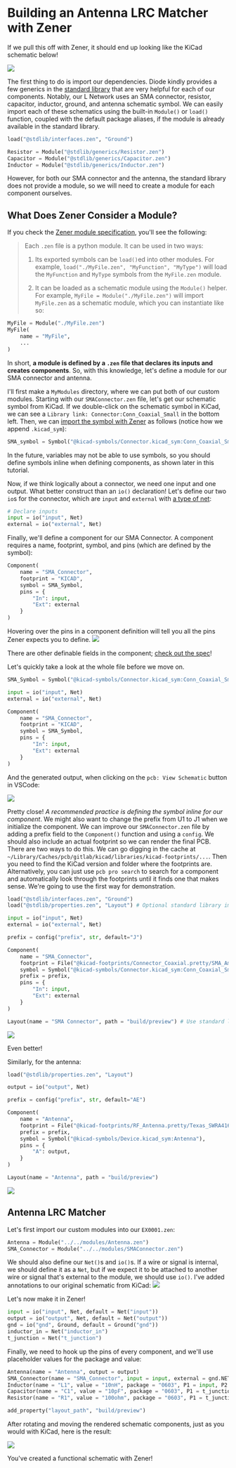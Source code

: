 # Building an Antenna LRC Matcher with Zener

If we pull this off with Zener, it should end up looking like the KiCad schematic below!

![](../images/KiCAD_L_Network.png)

The first thing to do is import our dependencies. Diode kindly provides a few generics in the [standard library](https://github.com/diodeinc/stdlib/tree/main/generics) that are very helpful for each of our components. Notably, our L Network uses an SMA connector, resistor, capacitor, inductor, ground, and antenna schematic symbol. We can easily import each of these schematics using the built-in `Module()` or `load()` function, coupled with the default package aliases, if the module is already available in the standard library.

```python
load("@stdlib/interfaces.zen", "Ground")

Resistor = Module("@stdlib/generics/Resistor.zen")
Capacitor = Module("@stdlib/generics/Capacitor.zen")
Inductor = Module("@stdlib/generics/Inductor.zen")
```

However, for both our SMA connector and the antenna, the standard library does not provide a module, so we will need to create a module for each component ourselves.

## What Does Zener Consider a Module?
If you check the [Zener module specification](https://docs.pcb.new/pages/spec#files-as-modules), you'll see the following:

>Each `.zen` file is a python module. It can be used in two ways:
>
> 1. Its exported symbols can be `load()`ed into other modules. For example, `load("./MyFile.zen", "MyFunction", "MyType")` will load the `MyFunction` and `MyType` symbols from the `MyFile.zen` module.
> 
> 2. It can be loaded as a schematic module using the `Module()` helper. For example, `MyFile = Module("./MyFile.zen")` will import `MyFile.zen` as a schematic module, which you can instantiate like so:
> 
```python
MyFile = Module("./MyFile.zen")
MyFile(
    name = "MyFile",
    ...
)
```

In short, **a module is defined by a `.zen` file that declares its inputs and creates components**. So, with this knowledge, let's define a module for our SMA connector and antenna.

I'll first make a `MyModules` directory, where we can put both of our custom modules. Starting with our `SMAConnector.zen` file, let's get our schematic symbol from KiCad. If we double-click on the schematic symbol in KiCad, we can see a `Library link: Connector:Conn_Coaxial_Small` in the bottom left. Then, we can [import the symbol with Zener](https://docs.pcb.new/pages/spec#symbol) as follows (notice how we append `.kicad_sym`):

```python
SMA_symbol = Symbol("@kicad-symbols/Connector.kicad_sym:Conn_Coaxial_Small")
```
<Warning> In the future, variables may not be able to use symbols, so you should define symbols inline when defining components, as shown later in this tutorial. </Warning>

Now, if we think logically about a connector, we need one input and one output. What better construct than an `io()` declaration! Let's define our two `io`s for the connector, which are `input` and `external` with [a type of net](https://docs.pcb.new/pages/spec#net):

```python
# Declare inputs
input = io("input", Net)
external = io("external", Net)
```

Finally, we'll define a component for our SMA Connector. A component requires a name, footprint, symbol, and pins (which are defined by the symbol):

```python
Component(
    name = "SMA_Connector",
    footprint = "KICAD",
    symbol = SMA_Symbol,
    pins = {
        "In": input,
        "Ext": external
    }
)
```
<Tip> Hovering over the pins in a component definition will tell you all the pins Zener expects you to define.
![](../images/Pin_Hints.gif) </Tip>

<Info> There are other definable fields in the component; [check out the spec](https://docs.pcb.new/pages/spec#component)! </Info>

Let's quickly take a look at the whole file before we move on.

```python
SMA_Symbol = Symbol("@kicad-symbols/Connector.kicad_sym:Conn_Coaxial_Small")

input = io("input", Net)
external = io("external", Net)

Component(
    name = "SMA_Connector",
    footprint = "KICAD",
    symbol = SMA_Symbol,
    pins = {
        "In": input,
        "Ext": external
    }
)
```
And the generated output, when clicking on the `pcb: View Schematic` button in VSCode:

![](../images/First_Pass.png)

Pretty close! _A recommended practice is defining the symbol inline for our component_. We might also want to change the prefix from U1 to J1 when we initialize the component. We can improve our `SMAConnector.zen` file by adding a prefix field to the `Component()` function and using a `config`. We should also include an actual footprint so we can render the final PCB. There are two ways to do this. We can go digging in the cache at `~/Library/Caches/pcb/gitlab/kicad/libraries/kicad-footprints/...`. Then you need to find the KiCad version and folder where the footprints are. Alternatively, you can just use `pcb pro search` to search for a component and automatically look through the footprints until it finds one that makes sense. We're going to use the first way for demonstration.

```python
load("@stdlib/interfaces.zen", "Ground")
load("@stdlib/properties.zen", "Layout") # Optional standard library import to see a preview render

input = io("input", Net)
external = io("external", Net)

prefix = config("prefix", str, default="J")

Component(
    name = "SMA_Connector",
    footprint = File("@kicad-footprints/Connector_Coaxial.pretty/SMA_Amphenol_132134_Vertical.kicad_mod"),
    symbol = Symbol("@kicad-symbols/Connector.kicad_sym:Conn_Coaxial_Small"),
    prefix = prefix,
    pins = {
        "In": input,
        "Ext": external
    }
)

Layout(name = "SMA Connector", path = "build/preview") # Use standard library layout function
```

![](../images/Second_Pass.png)

Even better!

Similarly, for the antenna:

```python
load("@stdlib/properties.zen", "Layout")

output = io("output", Net)

prefix = config("prefix", str, default="AE")

Component(
    name = "Antenna",
    footprint = File("@kicad-footprints/RF_Antenna.pretty/Texas_SWRA416_868MHz_915MHz.kicad_mod"),
    prefix = prefix,
    symbol = Symbol("@kicad-symbols/Device.kicad_sym:Antenna"),
    pins = {
        "A": output,
    }
)

Layout(name = "Antenna", path = "build/preview")
```

![](../images/antenna.png)

## Antenna LRC Matcher
Let's first import our custom modules into our `EX0001.zen`:

```python
Antenna = Module("../../modules/Antenna.zen")
SMA_Connector = Module("../../modules/SMAConnector.zen")
```

We should also define our `Net()`s and `io()`s. If a wire or signal is internal, we should define it as a `Net`, but if we expect it to be attached to another wire or signal that's external to the module, we should use `io()`. I've added annotations to our original schematic from KiCad:
![](../images/Named_Nets.png)

Let's now make it in Zener!

```python
input = io("input", Net, default = Net("input"))
output = io("output", Net, default = Net("output"))
gnd = io("gnd", Ground, default = Ground("gnd"))
inductor_in = Net("inductor_in")
t_junction = Net("t_junction")
```

Finally, we need to hook up the pins of every component, and we'll use placeholder values for the package and value:

```python
Antenna(name = "Antenna", output = output)
SMA_Connector(name = "SMA_Connector", input = input, external = gnd.NET)
Inductor(name = "L1", value = "10nH", package = "0603", P1 = input, P2 = t_junction)
Capacitor(name = "C1", value = "10pF", package = "0603", P1 = t_junction, P2 = gnd.NET)
Resistor(name = "R1", value = "100ohm", package = "0603", P1 = t_junction, P2 = output)

add_property("layout_path", "build/preview")
```

After rotating and moving the rendered schematic components, just as you would with KiCad, here is the result:

![](../images/Zener_L_Network.png)

You've created a functional schematic with Zener!
